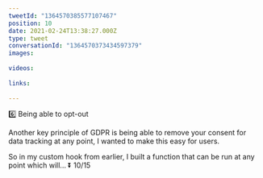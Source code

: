 ```yaml
---
tweetId: "1364570385577107467"
position: 10
date: 2021-02-24T13:38:27.000Z
type: tweet
conversationId: "1364570373434597379"
images:
  
videos:
  
links:
  
---
```

6️⃣ Being able to opt-out

Another key principle of GDPR is being able to remove your consent for data tracking at any point, I wanted to make this easy for users.

So in my custom hook from earlier, I built a function that can be run at any point which will... ⏬ 10/15
